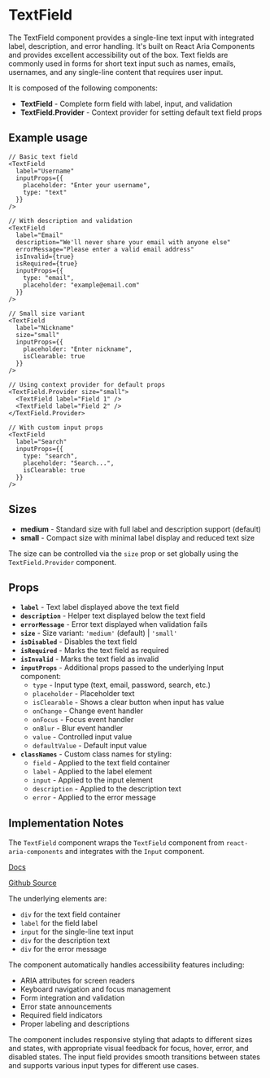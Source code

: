 

<Meta of={TextFieldStories} />

# TextField
The TextField component provides a single-line text input with integrated label, description, and error handling. It's built on React Aria Components and provides excellent accessibility out of the box. Text fields are commonly used in forms for short text input such as names, emails, usernames, and any single-line content that requires user input.

It is composed of the following components:

- **TextField** - Complete form field with label, input, and validation
- **TextField.Provider** - Context provider for setting default text field props

## Example usage
```tsx
// Basic text field
<TextField
  label="Username"
  inputProps={{
    placeholder: "Enter your username",
    type: "text"
  }}
/>

// With description and validation
<TextField
  label="Email"
  description="We'll never share your email with anyone else"
  errorMessage="Please enter a valid email address"
  isInvalid={true}
  isRequired={true}
  inputProps={{
    type: "email",
    placeholder: "example@email.com"
  }}
/>

// Small size variant
<TextField
  label="Nickname"
  size="small"
  inputProps={{
    placeholder: "Enter nickname",
    isClearable: true
  }}
/>

// Using context provider for default props
<TextField.Provider size="small">
  <TextField label="Field 1" />
  <TextField label="Field 2" />
</TextField.Provider>

// With custom input props
<TextField
  label="Search"
  inputProps={{
    type: "search",
    placeholder: "Search...",
    isClearable: true
  }}
/>
```

## Sizes

* **medium** - Standard size with full label and description support (default)
* **small** - Compact size with minimal label display and reduced text size

The size can be controlled via the `size` prop or set globally using the `TextField.Provider` component.

<Canvas of={TextFieldStories.Default} />

## Props

* **`label`** - Text label displayed above the text field
* **`description`** - Helper text displayed below the text field
* **`errorMessage`** - Error text displayed when validation fails
* **`size`** - Size variant: `'medium'` (default) | `'small'`
* **`isDisabled`** - Disables the text field
* **`isRequired`** - Marks the text field as required
* **`isInvalid`** - Marks the text field as invalid
* **`inputProps`** - Additional props passed to the underlying Input component:
  * `type` - Input type (text, email, password, search, etc.)
  * `placeholder` - Placeholder text
  * `isClearable` - Shows a clear button when input has value
  * `onChange` - Change event handler
  * `onFocus` - Focus event handler
  * `onBlur` - Blur event handler
  * `value` - Controlled input value
  * `defaultValue` - Default input value
* **`classNames`** - Custom class names for styling:
  * `field` - Applied to the text field container
  * `label` - Applied to the label element
  * `input` - Applied to the input element
  * `description` - Applied to the description text
  * `error` - Applied to the error message

## Implementation Notes
The `TextField` component wraps the `TextField` component from `react-aria-components` and integrates with the `Input` component.

[Docs](https://react-spectrum.adobe.com/react-aria/TextField.html)

[Github Source](https://github.com/gohypergiant/standard-toolkit/tree/main/design-toolkit/components/src/components/text-field)

The underlying elements are:
- `div` for the text field container
- `label` for the field label
- `input` for the single-line text input
- `div` for the description text
- `div` for the error message

The component automatically handles accessibility features including:
- ARIA attributes for screen readers
- Keyboard navigation and focus management
- Form integration and validation
- Error state announcements
- Required field indicators
- Proper labeling and descriptions

The component includes responsive styling that adapts to different sizes and states, with appropriate visual feedback for focus, hover, error, and disabled states. The input field provides smooth transitions between states and supports various input types for different use cases.
